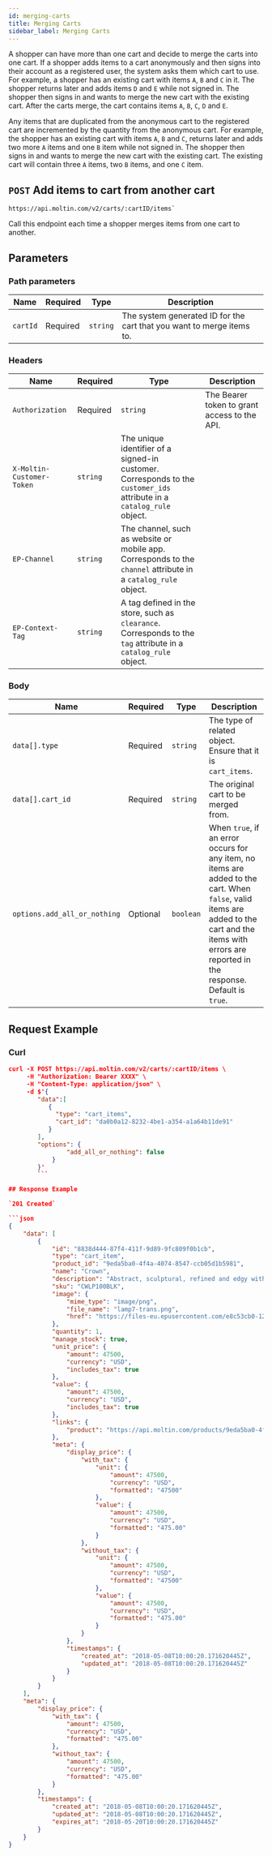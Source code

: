 ```yaml
---
id: merging-carts
title: Merging Carts
sidebar_label: Merging Carts
---
```


A shopper can have more than one cart and decide to merge the carts into one cart. If a shopper adds items to a cart anonymously and then signs into their account as a registered user, the system asks them which cart to use. For example, a shopper has an existing cart with items `A`, `B` and `C` in it. The shopper returns later and adds items `D` and `E` while not signed in. The shopper then signs in and wants to merge the new cart with the existing cart. After the carts merge, the cart contains items `A`, `B`, `C`, `D` and `E`.

Any items that are duplicated from the anonymous cart to the registered cart are incremented by the quantity from the anonymous cart. For example, the shopper has an existing cart with items `A`, `B` and `C`, returns later and adds  two more `A` items and one `B` item while not signed in. The shopper then signs in and wants to merge the new cart with the existing cart. The existing cart will contain three `A` items, two `B` items, and one `C` item.

## `POST` Add items to cart from another cart

```http
https://api.moltin.com/v2/carts/:cartID/items`
```

Call this endpoint each time a shopper merges items from one cart to another.

## Parameters

### Path parameters

| Name | Required | Type | Description |
| --- | --- | --- | --- |
| `cartId` | Required | `string` | The system generated ID for the cart that you want to merge items to. |

### Headers

| Name | Required | Type | Description |
| --- | --- | --- | --- |
| `Authorization` | Required | `string` | The Bearer token to grant access to the API. |
| `X-Moltin-Customer-Token` | `string` | The unique identifier of a signed-in customer. Corresponds to the `customer_ids` attribute in a `catalog_rule` object. |
| `EP-Channel`  | `string` | The channel, such as website or mobile app. Corresponds to the `channel` attribute in a `catalog_rule` object.
| `EP-Context-Tag` |`string` | A tag defined in the store, such as `clearance`. Corresponds to the `tag` attribute in a `catalog_rule` object. |

### Body

| Name | Required | Type | Description |
| --- | --- | --- | --- |
| `data[].type` | Required | `string` | The type of related object. Ensure that it is `cart_items`. |
| `data[].cart_id` | Required | `string` | The original cart to be merged from. |
| `options.add_all_or_nothing` | Optional | `boolean` | When `true`, if an error occurs for any item, no items are added to the cart. When `false`, valid items are added to the cart and the items with errors are reported in the response. Default is `true`. |

## Request Example

### Curl

```json
curl -X POST https://api.moltin.com/v2/carts/:cartID/items \
     -H "Authorization: Bearer XXXX" \
     -H "Content-Type: application/json" \
     -d $'{
        "data":[
           {
             "type": "cart_items",
             "cart_id": "da0b0a12-8232-4be1-a354-a1a64b11de91"
           }
        ],
        "options": {
                "add_all_or_nothing": false
            }
        }'
        ```

## Response Example

`201 Created`

```json
{
    "data": [
        {
            "id": "8838d444-87f4-411f-9d89-9fc809f0b1cb",
            "type": "cart_item",
            "product_id": "9eda5ba0-4f4a-4074-8547-ccb05d1b5981",
            "name": "Crown",
            "description": "Abstract, sculptural, refined and edgy with a modern twist. Its symmetrical, spoked structure generates a clever geometric presence, which works well in a contemporary environment.",
            "sku": "CWLP100BLK",
            "image": {
                "mime_type": "image/png",
                "file_name": "lamp7-trans.png",
                "href": "https://files-eu.epusercontent.com/e8c53cb0-120d-4ea5-8941-ce74dec06038/7cc08cbb-256e-4271-9b01-d03a9fac9f0a.png"
            },
            "quantity": 1,
            "manage_stock": true,
            "unit_price": {
                "amount": 47500,
                "currency": "USD",
                "includes_tax": true
            },
            "value": {
                "amount": 47500,
                "currency": "USD",
                "includes_tax": true
            },
            "links": {
                "product": "https://api.moltin.com/products/9eda5ba0-4f4a-4074-8547-ccb05d1b5981"
            },
            "meta": {
                "display_price": {
                    "with_tax": {
                        "unit": {
                            "amount": 47500,
                            "currency": "USD",
                            "formatted": "47500"
                        },
                        "value": {
                            "amount": 47500,
                            "currency": "USD",
                            "formatted": "475.00"
                        }
                    },
                    "without_tax": {
                        "unit": {
                            "amount": 47500,
                            "currency": "USD",
                            "formatted": "47500"
                        },
                        "value": {
                            "amount": 47500,
                            "currency": "USD",
                            "formatted": "475.00"
                        }
                    }
                },
                "timestamps": {
                    "created_at": "2018-05-08T10:00:20.171620445Z",
                    "updated_at": "2018-05-08T10:00:20.171620445Z"
                }
            }
        }
    ],
    "meta": {
        "display_price": {
            "with_tax": {
                "amount": 47500,
                "currency": "USD",
                "formatted": "475.00"
            },
            "without_tax": {
                "amount": 47500,
                "currency": "USD",
                "formatted": "475.00"
            }
        },
        "timestamps": {
            "created_at": "2018-05-08T10:00:20.171620445Z",
            "updated_at": "2018-05-08T10:00:20.171620445Z",
            "expires_at": "2018-05-20T10:00:20.171620445Z"
        }
    }
}
